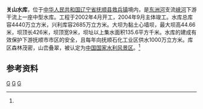 {{Otheruses|关山水库|other=同名或類似名的其它條目描述}}
{{Infobox Reservoir 
|name =关山水库
|nickname =关山湖
|image = 
|image_caption = 
|map = 
|map_caption = 
|pushpin_map = China Liaoning
|pushpin_map_caption = 关山水库在辽宁的位置
|code =
|class = 中型水库
|location_of_reservoir = [[辽宁省|辽宁省]][[抚顺县|抚顺县]][[救兵镇|救兵镇]]
|location_of_dam =
|inflow =峡河
|outflow =[[峡河|峡河]]
|catchment_area =135.6
|reservoir_area =
|mean_depth = 
|maximum_depth = 
|flood_level = 
|normal_water_level =
|dead_water_level = 
|water_quality = Ⅱ
|island = 
|maximum_storage_capacity = 4440万
|normal_storage_capacity =2685万
|type_of_dam =黏土心墙坝
|elevation_of_dam =
|height_of_dam =44.66
|length_of_dam =426
|width_of_dam =9
|installed_capacity =
|irrigated_area =133公顷
|start =2002年4月
|complete = 2004年9月
|cost = 
|emigrate =
|latd = 41
|latm = 41
|lats = 10.4
|latNS =N 
|longd = 124
|longm = 01
|longs =25.3
|longEW = E
|website = 
|footnotes = <ref name="中国河湖大典">{{cite book zh |author=《[[中国河湖大典|中国河湖大典]]》编纂委员会 |title=《中国河湖大典·黑龙江、辽河卷》 |format=M |edition=1 |location=北京 |publisher=中国水利水电出版社 |date=2014年4月 |pages=274页 |id= ISBN 978-7-5170-1950-3}}</ref>
}}
'''关山水库'''，位于[[中华人民共和国|中华人民共和国]][[辽宁省|辽宁省]][[抚顺县|抚顺县]][[救兵镇|救兵镇]]境内，是[[东洲河|东洲河]]支流[[峡河|峡河]]下游干流上一座中型水库。工程于2002年4月开工，2004年9月主体竣工。水库总库容4440万立方米，兴利库容2685万立方米。大坝为黏土心墙坝，最大坝高44.66米，坝顶长426米，坝顶宽9米，坝址以上集水面积135.6平方千米。水库的建成有效保护下游抚顺市市区的安全，且每年向抚顺石化工业区供水1000万立方米。库区森林茂密，山峦叠翠，被认定为[[中国国家水利风景区列表|中国国家水利风景区]]。<ref name="中国河湖大典"/>

==参考资料==
{{reflist}}
[[Category:辽宁水库|G]]
[[Category:抚顺县|G]]
[[Category:中国国家水利风景区|G]]